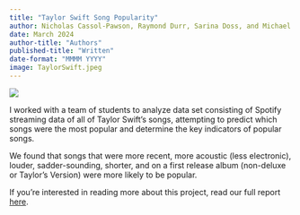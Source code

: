 ```yaml
---
title: "Taylor Swift Song Popularity"
author: Nicholas Cassol-Pawson, Raymond Durr, Sarina Doss, and Michael Hao
date: March 2024
author-title: "Authors"
published-title: "Written"
date-format: "MMMM YYYY"
image: TaylorSwift.jpeg
---
```


![](TaylorSwift.jpeg)

I worked with a team of students to analyze data set consisting of Spotify streaming data of all of Taylor Swift's songs, attempting to predict which songs were the most popular and determine the key indicators of popular songs.

We found that songs that were more recent, more acoustic (less electronic), louder, sadder-sounding, shorter, and on a first release album (non-deluxe or Taylor's Version) were more likely to be popular.

If you're interested in reading more about this project, read our full report [here](032024_SpotifyProject.pdf).
